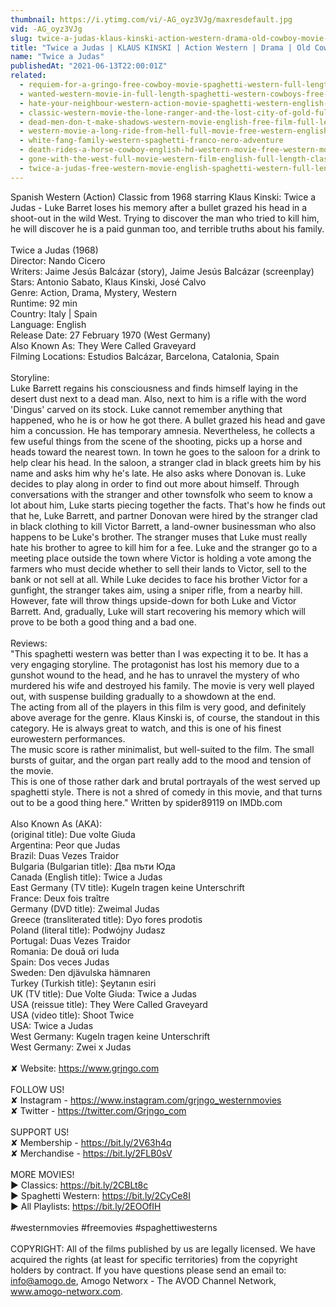```yaml
---
thumbnail: https://i.ytimg.com/vi/-AG_oyz3VJg/maxresdefault.jpg
vid: -AG_oyz3VJg
slug: twice-a-judas-klaus-kinski-action-western-drama-old-cowboy-movie-english
title: "Twice a Judas | KLAUS KINSKI | Action Western | Drama | Old Cowboy Movie | English"
name: "Twice a Judas"
publishedAt: "2021-06-13T22:00:01Z"
related:
  - requiem-for-a-gringo-free-cowboy-movie-spaghetti-western-full-length-western-movie
  - wanted-western-movie-in-full-length-spaghetti-western-cowboys-free-movie
  - hate-your-neighbour-western-action-movie-spaghetti-western-english-cowboy-film
  - classic-western-movie-the-lone-ranger-and-the-lost-city-of-gold-full-length-english
  - dead-men-don-t-make-shadows-western-movie-english-free-film-full-length-spaghetti-western
  - western-movie-a-long-ride-from-hell-full-movie-free-western-english
  - white-fang-family-western-spaghetti-franco-nero-adventure
  - death-rides-a-horse-cowboy-english-hd-western-movie-free-western-movies
  - gone-with-the-west-full-movie-western-film-english-full-length-classic-movie-watchfree
  - twice-a-judas-free-western-movie-english-spaghetti-western-full-length
---
```


Spanish Western (Action) Classic from 1968 starring Klaus Kinski: Twice a Judas - Luke Barret loses his memory after a bullet grazed his head in a shoot-out in the wild West. Trying to discover the man who tried to kill him, he will discover he is a paid gunman too, and terrible truths about his family. <br />
<br />
Twice a Judas (1968)<br />
Director: Nando Cicero<br />
Writers: Jaime Jesús Balcázar (story), Jaime Jesús Balcázar (screenplay) <br />
Stars: Antonio Sabato, Klaus Kinski, José Calvo<br />
Genre: Action, Drama, Mystery,  Western <br />
Runtime: 92 min <br />
Country: Italy | Spain <br />
Language: English<br />
Release Date: 27 February 1970 (West Germany) <br />
Also Known As: They Were Called Graveyard<br />
Filming Locations: Estudios Balcázar, Barcelona, Catalonia, Spain<br />
<br />
Storyline:<br />
Luke Barrett regains his consciousness and finds himself laying in the desert dust next to a dead man. Also, next to him is a rifle with the word 'Dingus' carved on its stock. Luke cannot remember anything that happened, who he is or how he got there. A bullet grazed his head and gave him a concussion. He has temporary amnesia. Nevertheless, he collects a few useful things from the scene of the shooting, picks up a horse and heads toward the nearest town. In town he goes to the saloon for a drink to help clear his head. In the saloon, a stranger clad in black greets him by his name and asks him why he's late. He also asks where Donovan is. Luke decides to play along in order to find out more about himself. Through conversations with the stranger and other townsfolk who seem to know a lot about him, Luke starts piecing together the facts. That's how he finds out that he, Luke Barrett, and partner Donovan were hired by the stranger clad in black clothing to kill Victor Barrett, a land-owner businessman who also happens to be Luke's brother. The stranger muses that Luke must really hate his brother to agree to kill him for a fee. Luke and the stranger go to a meeting place outside the town where Victor is holding a vote among the farmers who must decide whether to sell their lands to Victor, sell to the bank or not sell at all. While Luke decides to face his brother Victor for a gunfight, the stranger takes aim, using a sniper rifle, from a nearby hill. However, fate will throw things upside-down for both Luke and Victor Barrett. And, gradually, Luke will start recovering his memory which will prove to be both a good thing and a bad one.<br />
<br />
Reviews:<br />
"This spaghetti western was better than I was expecting it to be. It has a very engaging storyline. The protagonist has lost his memory due to a gunshot wound to the head, and he has to unravel the mystery of who murdered his wife and destroyed his family. The movie is very well played out, with suspense building gradually to a showdown at the end.<br />
The acting from all of the players in this film is very good, and definitely above average for the genre. Klaus Kinski is, of course, the standout in this category. He is always great to watch, and this is one of his finest eurowestern performances.<br />
The music score is rather minimalist, but well-suited to the film. The small bursts of guitar, and the organ part really add to the mood and tension of the movie.<br />
This is one of those rather dark and brutal portrayals of the west served up spaghetti style. There is not a shred of comedy in this movie, and that turns out to be a good thing here." Written by spider89119 on IMDb.com<br />
<br />
Also Known As (AKA):<br />
(original title): Due volte Giuda<br />
Argentina: Peor que Judas<br />
Brazil: Duas Vezes Traidor<br />
Bulgaria (Bulgarian title): Два пъти Юда<br />
Canada (English title): Twice a Judas<br />
East Germany (TV title): Kugeln tragen keine Unterschrift<br />
France: Deux fois traître<br />
Germany (DVD title): Zweimal Judas<br />
Greece (transliterated title): Dyo fores prodotis<br />
Poland (literal title): Podwójny Judasz<br />
Portugal: Duas Vezes Traidor<br />
Romania: De două ori Iuda<br />
Spain: Dos veces Judas<br />
Sweden: Den djävulska hämnaren<br />
Turkey (Turkish title): Şeytanın esiri<br />
UK (TV title): Due Volte Giuda: Twice a Judas<br />
USA (reissue title): They Were Called Graveyard<br />
USA (video title): Shoot Twice<br />
USA: Twice a Judas<br />
West Germany: Kugeln tragen keine Unterschrift<br />
West Germany: Zwei x Judas<br />
<br />
✘ Website: https://www.grjngo.com<br />
<br />
FOLLOW US!<br />
✘ Instagram - https://www.instagram.com/grjngo_westernmovies<br />
✘ Twitter - https://twitter.com/Grjngo_com<br />
<br />
SUPPORT US!<br />
✘ Membership - https://bit.ly/2V63h4q<br />
✘ Merchandise - https://bit.ly/2FLB0sV<br />
<br />
MORE MOVIES! <br />
► Classics: https://bit.ly/2CBLt8c <br />
► Spaghetti Western: https://bit.ly/2CyCe8I <br />
► All Playlists: https://bit.ly/2EOOfIH <br />
<br />
#westernmovies #freemovies #spaghettiwesterns<br />
<br />
COPYRIGHT: All of the films published by us are legally licensed. We have acquired the rights (at least for specific territories) from the copyright holders by contract. If you have questions please send an email to: info@amogo.de, Amogo Networx - The AVOD Channel Network, www.amogo-networx.com.